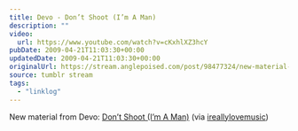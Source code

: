 ```yaml
---
title: Devo - Don’t Shoot (I’m A Man)
description: ""
video:
  url: https://www.youtube.com/watch?v=cKxhlXZ3hcY
pubDate: 2009-04-21T11:03:30+00:00
updatedDate: 2009-04-21T11:03:30+00:00
originalUrl: https://stream.anglepoised.com/post/98477324/new-material-from-devo-dont-shoot-im-a-man
source: tumblr stream
tags:
  - "linklog"
---
```


New material from Devo: [Don&rsquo;t Shoot (I&rsquo;m A Man)][1] (via [ireallylovemusic][2])

[1]: https://www.youtube.com/watch?v=cKxhlXZ3hcY
[2]: http://ireallylovemusic.co.uk/blog/?p=1175
